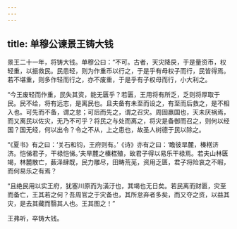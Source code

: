 ```yaml
---
---
---
```

title: 单穆公谏景王铸大钱
---


景王二十一年，将铸大钱。单穆公曰：“不可。古者，天灾降戾，于是量资币，权轻重，以振救民。民患轻，则为作重币以行之，于是乎有母权子而行，民皆得焉。若不堪重，则多作轻而行之，亦不废重，于是乎有子权母而行，小大利之。

“今王废轻而作重，民失其资，能无匮乎？若匮，王用将有所乏，乏则将厚取于民。民不给，将有远志，是离民也。且夫备有未至而设之，有至而后救之，是不相入也。可先而不备，谓之怠；可后而先之，谓之召灾。周固羸国也，天未厌祸焉，而又离民以佐灾，无乃不可乎？将民之与处而离之，将灾是备御而召之，则何以经国？国无经，何以出令？令之不从，上之患也，故圣人树德于民以除之。

“《夏书》有之曰：‘关石和钧，王府则有。’《诗》亦有之曰：‘瞻彼旱麓，榛楛济济。恺悌君子，干禄恺悌。’夫旱麓之榛楛殖，故君子得以易乐干禄焉。若夫山林匮竭，林麓散亡，薮泽肆既，民力雕尽，田畴荒芜，资用乏匮，君子将险哀之不暇，而何易乐之有焉？

“且绝民用以实王府，犹塞川原而为潢汙也，其竭也无日矣。若民离而财匮，灾至而备亡，王其若之何？吾周官之于灾备也，其所怠弃者多矣，而又夺之资，以益其灾，是去其藏而翳其人也。王其图之！”

王弗听，卒铸大钱。

